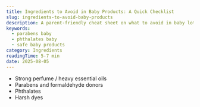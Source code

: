 ```yaml
---
title: Ingredients to Avoid in Baby Products: A Quick Checklist
slug: ingredients-to-avoid-baby-products
description: A parent-friendly cheat sheet on what to avoid in baby lotions, washes, and shampoos.
keywords:
  - parabens baby
  - phthalates baby
  - safe baby products
category: Ingredients
readingTime: 5-7 min
date: 2025-08-05
---
```


- Strong perfume / heavy essential oils
- Parabens and formaldehyde donors
- Phthalates
- Harsh dyes
